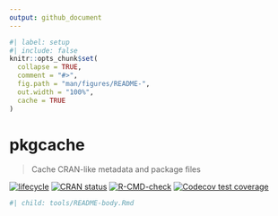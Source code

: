 ```yaml
---
output: github_document
---
```


<!-- README.md is generated from README.Rmd. Please edit that file -->

```r
#| label: setup
#| include: false
knitr::opts_chunk$set(
  collapse = TRUE,
  comment = "#>",
  fig.path = "man/figures/README-",
  out.width = "100%",
  cache = TRUE
)
```

# pkgcache

> Cache CRAN-like metadata and package files

<!-- badges: start -->
[![lifecycle](https://img.shields.io/badge/lifecycle-experimental-orange.svg)](https://lifecycle.r-lib.org/articles/stages.html)
[![CRAN status](https://www.r-pkg.org/badges/version/pkgcache)](https://cran.r-project.org/package=pkgcache)
[![R-CMD-check](https://github.com/r-lib/pkgcache/actions/workflows/R-CMD-check.yaml/badge.svg)](https://github.com/r-lib/pkgcache/actions/workflows/R-CMD-check.yaml)
[![Codecov test coverage](https://codecov.io/gh/r-lib/pkgcache/branch/main/graph/badge.svg)](https://app.codecov.io/gh/r-lib/pkgcache?branch=main)
<!-- badges: end -->

```r
#| child: tools/README-body.Rmd
```

